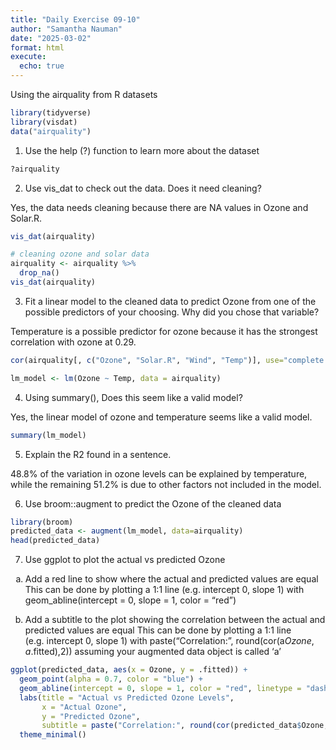 ```yaml
---
title: "Daily Exercise 09-10"
author: "Samantha Nauman"
date: "2025-03-02"
format: html
execute: 
  echo: true
---
```


Using the airquality from R datasets

```r
library(tidyverse)
library(visdat)
data("airquality")
```

1. Use the help (?) function to learn more about the dataset
```r
?airquality
```
2. Use vis_dat to check out the data. Does it need cleaning?

Yes, the data needs cleaning because there are NA values in Ozone and Solar.R.
```r
vis_dat(airquality)

# cleaning ozone and solar data
airquality <- airquality %>%
  drop_na()
vis_dat(airquality)
```

3. Fit a linear model to the cleaned data to predict Ozone from one of the possible predictors of your choosing. Why did you chose that variable?

Temperature is a possible predictor for ozone because it has the strongest correlation with ozone at 0.29. 
```r
cor(airquality[, c("Ozone", "Solar.R", "Wind", "Temp")], use="complete.obs")

lm_model <- lm(Ozone ~ Temp, data = airquality)
```

4. Using summary(), Does this seem like a valid model?

Yes, the linear model of ozone and temperature seems like a valid model. 
```r
summary(lm_model) 
```

5. Explain the R2 found in a sentence.

48.8% of the variation in ozone levels can be explained by temperature, while the remaining 51.2% is due to other factors not included in the model. 

6. Use broom::augment to predict the Ozone of the cleaned data

```r
library(broom)
predicted_data <- augment(lm_model, data=airquality)
head(predicted_data)
```

7. Use ggplot to plot the actual vs predicted Ozone

a. Add a red line to show where the actual and predicted values are equal This can be done by plotting a 1:1 line (e.g. intercept 0, slope 1) with geom_abline(intercept = 0, slope = 1, color = "red")

b. Add a subtitle to the plot showing the correlation between the actual and predicted values are equal This can be done by plotting a 1:1 line (e.g. intercept 0, slope 1) with paste("Correlation:", round(cor(a$Ozone, a$.fitted),2)) assuming your augmented data object is called 'a'

```r
ggplot(predicted_data, aes(x = Ozone, y = .fitted)) +
  geom_point(alpha = 0.7, color = "blue") +
  geom_abline(intercept = 0, slope = 1, color = "red", linetype = "dashed") + 
  labs(title = "Actual vs Predicted Ozone Levels",
       x = "Actual Ozone",
       y = "Predicted Ozone",
       subtitle = paste("Correlation:", round(cor(predicted_data$Ozone, predicted_data$.fitted), 2))) +
  theme_minimal()
```